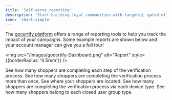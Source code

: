 ```yaml
---
title: 'Self-serve reporting'
description: 'Start building loyal communities with targeted, gated offers.'
icon: 'chart-simple'
---
```


The [gocertify platform](https://secure.gocertify.me/dashboard) offers a range of reporting tools to help you track the impact of your campaigns. Some example reports are shown below and your account manager can give you a full tour!

<img src="/images/gocertify-Dashboard.png" alt="Report" style={{borderRadius: '0.5rem'}} />

<CardGroup cols={2}>
  <Card title="Funnel Analysis" img="/images/dashboardShopperFunnel.png">
    See how many shoppers are completing each step of the verification process.
  </Card>
  <Card title="Repeat Verification" img="/images/dashboardVerificationStatus.png">
    See how many shoppers are completing the verification process more than once.
  </Card>
  <Card title="Country Breakdown" img="/images/dashboardVerificationByCountry.png">
    See where your shoppers are located.
  </Card>
  <Card title="Device Breakdown" img="/images/dashboardDeviceType.png">
    See how many shoppers are completing the verification process via each device type.
  </Card>
  <Card title="Verification Type" img="/images/dashboardVerificationType.png">
    See how many shoppers belong to each closed user group type.
  </Card>
</CardGroup>